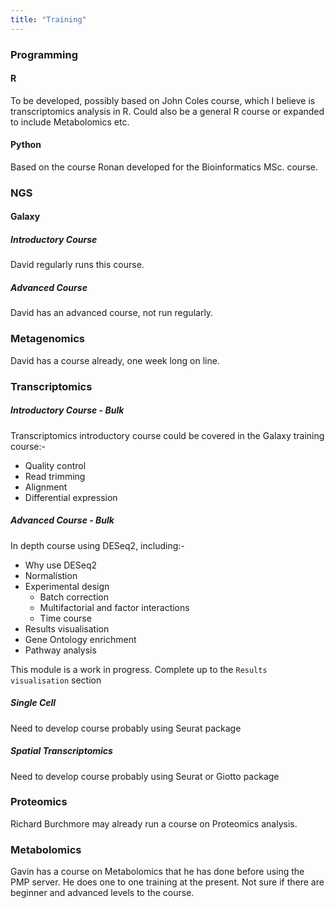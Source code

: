 ```yaml
---
title: "Training"
---
```


### Programming

#### R

To be developed, possibly based on John Coles course, which I believe is transcriptomics analysis in R. Could also be a general R course or expanded to include Metabolomics etc.

#### Python

Based on the course Ronan developed for the Bioinformatics MSc. course.

### NGS

#### Galaxy

##### Introductory Course

David regularly runs this course.

##### Advanced Course

David has an advanced course, not run regularly.

### Metagenomics

David has a course already, one week long on line.

### Transcriptomics

##### Introductory Course - Bulk

Transcriptomics introductory course could be covered in the Galaxy training course:-

-   Quality control
-   Read trimming
-   Alignment
-   Differential expression

##### Advanced Course - Bulk

In depth course using DESeq2, including:-

-   Why use DESeq2
-   Normalistion
-   Experimental design
    -   Batch correction
    -   Multifactorial and factor interactions
    -   Time course
-   Results visualisation
-   Gene Ontology enrichment
-   Pathway analysis

::: callout-warning
This module is a work in progress. Complete up to the `Results visualisation` section
:::

##### Single Cell

::: callout-note
Need to develop course probably using Seurat package
:::

##### Spatial Transcriptomics

::: callout-note
Need to develop course probably using Seurat or Giotto package
:::

### Proteomics

Richard Burchmore may already run a course on Proteomics analysis.

### Metabolomics

Gavin has a course on Metabolomics that he has done before using the PMP server. He does one to one training at the present. Not sure if there are beginner and advanced levels to the course.

